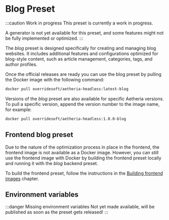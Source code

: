 # Blog Preset

:::caution Work in progress
This preset is currently a work in progress.

A generator is not yet available for this preset, and some features might not be fully implemented or optimized.
:::

The *blog* preset is designed specifically for creating and managing blog websites.
It includes additional features and configurations optimized for blog-style content, such as article management,
categories, tags, and author profiles.

Once the official releases are ready you can use the blog preset by pulling the Docker image with the following command:

```bash
docker pull overridesoft/aetheria-headless:latest-blog
```

Versions of the *blog* preset are also available for specific Aetheria versions. To pull a specific version, append the
version number to the image name, for example:

```bash
docker pull overridesoft/aetheria-headless:1.0.0-blog
```

## Frontend blog preset

Due to the nature of the optimization process in place in the frontend, the frontend image is not available as a Docker
image.
However, you can still use the frontend image with Docker by building the frontend preset locally and running it with
the *blog* backend preset.

To build the frontend preset, follow the instructions in the [Building frontend images](../building-frontend-images.mdx)
chapter.

## Environment variables

:::danger Missing environment variables
Not yet made available, will be published as soon as the preset gets released!
:::
